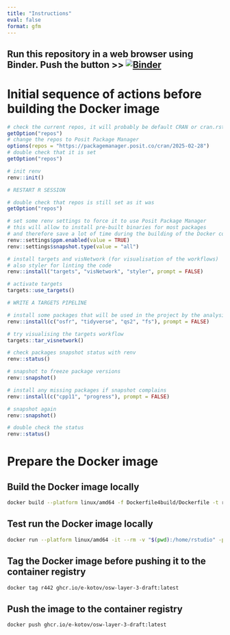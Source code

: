 ```yaml
---
title: "Instructions"
eval: false
format: gfm
---
```


## Run this repository in a web browser using Binder. Push the button >> [![Binder](https://mybinder.org/badge_logo.svg)](https://mybinder.org/v2/gh/e-kotov/osw-layer-3-draft/HEAD?urlpath=rstudio)


# Initial sequence of actions before building the Docker image

```r
# check the current repos, it will probably be default CRAN or cran.rstudio.com
getOption("repos")
# change the repos to Posit Package Manager
options(repos = "https://packagemanager.posit.co/cran/2025-02-28")
# double check that it is set
getOption("repos")

# init renv
renv::init()

# RESTART R SESSION

# double check that repos is still set as it was
getOption("repos")

# set some renv settings to force it to use Posit Package Manager
# this will allow to install pre-built binaries for most packages
# and therefore save a lot of time during the building of the Docker container image
renv::settings$ppm.enabled(value = TRUE)
renv::settings$snapshot.type(value = "all")

# install targets and visNetwork (for visualisation of the workflows)
# also styler for linting the code
renv::install("targets", "visNetwork", "styler", prompt = FALSE)

# activate targets
targets::use_targets()

# WRITE A TARGETS PIPELINE

# install some packages that will be used in the project by the analysis scripts
renv::install(c("osfr", "tidyverse", "qs2", "fs"), prompt = FALSE)

# try visualising the targets workflow
targets::tar_visnetwork()

# check packages snapshot status with renv
renv::status()

# snapshot to freeze package versions
renv::snapshot()

# install any missing packages if snapshot complains
renv::install(c("cpp11", "progress"), prompt = FALSE)

# snapshot again
renv::snapshot()

# double check the status
renv::status()
```

# Prepare the Docker image

##  Build the Docker image locally


```bash
docker build --platform linux/amd64 -f Dockerfile4build/Dockerfile -t r442 .
```

## Test run the Docker image locally

```bash
docker run --platform linux/amd64 -it --rm -v "$(pwd):/home/rstudio" -p 8888:8888 r442
```

## Tag the Docker image before pushing it to the container registry

```bash
docker tag r442 ghcr.io/e-kotov/osw-layer-3-draft:latest
```

## Push the image to the container registry

```bash
docker push ghcr.io/e-kotov/osw-layer-3-draft:latest
```
